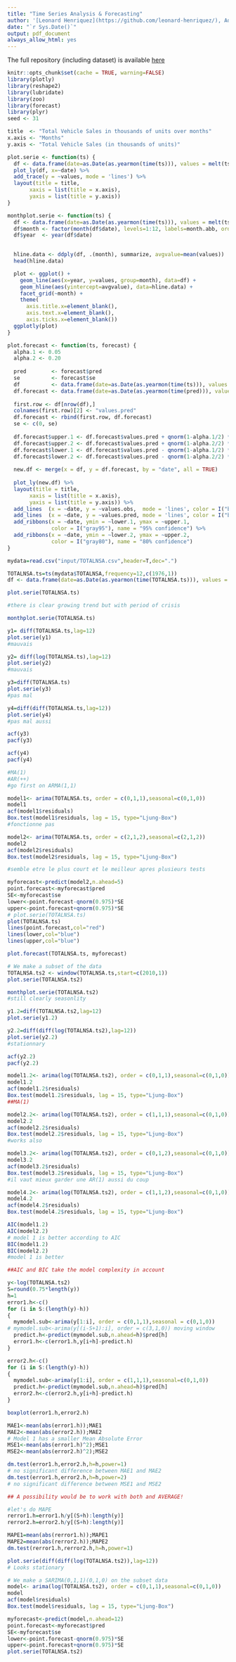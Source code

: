 ```yaml
---
title: "Time Series Analysis & Forecasting"
author: '[Leonard Henriquez](https://github.com/leonard-henriquez/), Adrien Lequiller & Eddy Ohayon'
date: "`r Sys.Date()`"
output: pdf_document
always_allow_html: yes
---
```


The full repository (including dataset) is available [here](https://github.com/leonard-henriquez/car_sales)

```r
knitr::opts_chunk$set(cache = TRUE, warning=FALSE)
library(plotly)
library(reshape2)
library(lubridate)
library(zoo)
library(forecast)
library(plyr)
seed <- 31
```

```r
title  <- "Total Vehicle Sales in thousands of units over months"
x.axis <- "Months"
y.axis <- "Total Vehicle Sales (in thousands of units)"
```

```r
plot.serie <- function(ts) {
  df <- data.frame(date=as.Date(as.yearmon(time(ts))), values = melt(ts)$value)
  plot_ly(df, x=~date) %>%
  add_trace(y = ~values, mode = 'lines') %>%
  layout(title = title,
       xaxis = list(title = x.axis),
       yaxis = list(title = y.axis))
}
```

```r
monthplot.serie <- function(ts) {
  df <- data.frame(date=as.Date(as.yearmon(time(ts))), values = melt(ts)$value)
  df$month <- factor(month(df$date), levels=1:12, labels=month.abb, ordered=TRUE)
  df$year  <- year(df$date)
  

  hline.data <- ddply(df, .(month), summarize, avgvalue=mean(values))
  head(hline.data)

  plot <- ggplot() +
    geom_line(aes(x=year, y=values, group=month), data=df) +
    geom_hline(aes(yintercept=avgvalue), data=hline.data) +
    facet_grid(~month) +
    theme(
      axis.title.x=element_blank(),
      axis.text.x=element_blank(),
      axis.ticks.x=element_blank())
  ggplotly(plot)
}
```

```r
plot.forecast <- function(ts, forecast) {
  alpha.1 <- 0.05
  alpha.2 <- 0.20
  
  pred        <- forecast$pred
  se          <- forecast$se
  df          <- data.frame(date=as.Date(as.yearmon(time(ts))), values.obs = melt(ts)$value)
  df.forecast <- data.frame(date=as.Date(as.yearmon(time(pred))), values.pred = melt(pred)$value)
  
  first.row <- df[nrow(df),]
  colnames(first.row)[2] <- "values.pred"
  df.forecast <- rbind(first.row, df.forecast)
  se <- c(0, se)
  
  df.forecast$upper.1 <- df.forecast$values.pred + qnorm(1-alpha.1/2) * se
  df.forecast$upper.2 <- df.forecast$values.pred + qnorm(1-alpha.2/2) * se
  df.forecast$lower.1 <- df.forecast$values.pred - qnorm(1-alpha.1/2) * se
  df.forecast$lower.2 <- df.forecast$values.pred - qnorm(1-alpha.2/2) * se
  
  new.df <- merge(x = df, y = df.forecast, by = "date", all = TRUE)
  
  plot_ly(new.df) %>%
  layout(title = title,
       xaxis = list(title = x.axis),
       yaxis = list(title = y.axis)) %>%
  add_lines  (x = ~date, y = ~values.obs,  mode = 'lines', color = I("black"), name = "observation") %>%
  add_lines  (x = ~date, y = ~values.pred, mode = 'lines', color = I("blue"),  name = "prediction" ) %>%
  add_ribbons(x = ~date, ymin = ~lower.1, ymax = ~upper.1,
              color = I("gray95"), name = "95% confidence") %>%
  add_ribbons(x = ~date, ymin = ~lower.2, ymax = ~upper.2,
              color = I("gray80"), name = "80% confidence")
}
```

```r
mydata=read.csv("input/TOTALNSA.csv",header=T,dec=".")

TOTALNSA.ts=ts(mydata$TOTALNSA,frequency=12,c(1976,1))
df <- data.frame(date=as.Date(as.yearmon(time(TOTALNSA.ts))), values = melt(TOTALNSA.ts)$value)

plot.serie(TOTALNSA.ts)

#there is clear growing trend but with period of crisis
```
```r
monthplot.serie(TOTALNSA.ts)
```


```r
y1= diff(TOTALNSA.ts,lag=12)
plot.serie(y1)
#mauvais
```

```r
y2= diff(log(TOTALNSA.ts),lag=12)
plot.serie(y2)
#mauvais
```

```r
y3=diff(TOTALNSA.ts)
plot.serie(y3)
#pas mal
```

```r
y4=diff(diff(TOTALNSA.ts,lag=12))
plot.serie(y4)
#pas mal aussi
```

```r
acf(y3)
pacf(y3)
```

```r
acf(y4)
pacf(y4)

#MA(1)
#AR(++)
#go first on ARMA(1,1)
```

```r
model1<- arima(TOTALNSA.ts, order = c(0,1,1),seasonal=c(0,1,0))
model1
acf(model1$residuals)
Box.test(model1$residuals, lag = 15, type="Ljung-Box")
#fonctionne pas
```

```r
model2<- arima(TOTALNSA.ts, order = c(2,1,2),seasonal=c(2,1,2))
model2
acf(model2$residuals)
Box.test(model2$residuals, lag = 15, type="Ljung-Box")

#semble etre le plus court et le meilleur apres plusieurs tests
```

```r
myforecast<-predict(model2,n.ahead=5)
point.forecast<-myforecast$pred
SE<-myforecast$se
lower<-point.forecast-qnorm(0.975)*SE
upper<-point.forecast+qnorm(0.975)*SE
# plot.serie(TOTALNSA.ts)
plot(TOTALNSA.ts)
lines(point.forecast,col="red")
lines(lower,col="blue")
lines(upper,col="blue")

plot.forecast(TOTALNSA.ts, myforecast)
```

```r
# We make a subset of the data
TOTALNSA.ts2 <- window(TOTALNSA.ts,start=c(2010,1))
plot.serie(TOTALNSA.ts2)
```


```r
monthplot.serie(TOTALNSA.ts2)
#still clearly seasonlity
```

```r
y1.2=diff(TOTALNSA.ts2,lag=12)
plot.serie(y1.2)
```

```r
y2.2=diff(diff(log(TOTALNSA.ts2),lag=12))
plot.serie(y2.2)
#stationnary
```

```r
acf(y2.2)
pacf(y2.2)
```

```r
model1.2<- arima(log(TOTALNSA.ts2), order = c(0,1,1),seasonal=c(0,1,0))
model1.2
acf(model1.2$residuals)
Box.test(model1.2$residuals, lag = 15, type="Ljung-Box")
##MA(1)
```

```r
model2.2<- arima(log(TOTALNSA.ts2), order = c(1,1,1),seasonal=c(0,1,0))
model2.2
acf(model2.2$residuals)
Box.test(model2.2$residuals, lag = 15, type="Ljung-Box")
#works also
```

```r
model3.2<- arima(log(TOTALNSA.ts2), order = c(0,1,2),seasonal=c(0,1,0))
model3.2
acf(model3.2$residuals)
Box.test(model3.2$residuals, lag = 15, type="Ljung-Box")
#il vaut mieux garder une AR(1) aussi du coup
```

```r
model4.2<- arima(log(TOTALNSA.ts2), order = c(1,1,2),seasonal=c(0,1,0))
model4.2
acf(model4.2$residuals)
Box.test(model4.2$residuals, lag = 15, type="Ljung-Box")
```

```r
AIC(model1.2)
AIC(model2.2)
# model 1 is better according to AIC
BIC(model1.2)
BIC(model2.2)
#model 1 is better

##AIC and BIC take the model complexity in account
```

```r
y<-log(TOTALNSA.ts2)
S=round(0.75*length(y))
h=1
error1.h<-c()
for (i in S:(length(y)-h))
{
  mymodel.sub<-arima(y[1:i], order = c(0,1,1),seasonal = c(0,1,0))
# mymodel.sub<-arima(y[(i-S+1):i], order = c(3,1,0)) moving window
  predict.h<-predict(mymodel.sub,n.ahead=h)$pred[h]
  error1.h<-c(error1.h,y[i+h]-predict.h)
}

error2.h<-c()
for (i in S:(length(y)-h))
{
  mymodel.sub<-arima(y[1:i], order = c(1,1,1),seasonal=c(0,1,0))
  predict.h<-predict(mymodel.sub,n.ahead=h)$pred[h]
  error2.h<-c(error2.h,y[i+h]-predict.h)
}

boxplot(error1.h,error2.h)
```

```r
MAE1<-mean(abs(error1.h));MAE1
MAE2<-mean(abs(error2.h));MAE2
# Model 1 has a smaller Mean Absolute Error
MSE1<-mean(abs(error1.h)^2);MSE1
MSE2<-mean(abs(error2.h)^2);MSE2
```

```r
dm.test(error1.h,error2.h,h=h,power=1)
# no significant difference between MAE1 and MAE2
dm.test(error1.h,error2.h,h=h,power=2)
# no significant difference between MSE1 and MSE2

## A possibility would be to work with both and AVERAGE!

#let's do MAPE
rerror1.h=error1.h/y[(S+h):length(y)]
rerror2.h=error2.h/y[(S+h):length(y)]

MAPE1=mean(abs(rerror1.h));MAPE1
MAPE2=mean(abs(rerror2.h));MAPE2
dm.test(rerror1.h,rerror2.h,h=h,power=1)
```

```r
plot.serie(diff(diff(log(TOTALNSA.ts2)),lag=12))
# Looks stationary
```

```r
# We make a SARIMA(0,1,1)(0,1,0) on the subset data
model<- arima(log(TOTALNSA.ts2), order = c(0,1,1),seasonal=c(0,1,0))
model
acf(model$residuals)
Box.test(model$residuals, lag = 15, type="Ljung-Box")
```

```r
myforecast<-predict(model,n.ahead=12)
point.forecast<-myforecast$pred
SE<-myforecast$se
lower<-point.forecast-qnorm(0.975)*SE
upper<-point.forecast+qnorm(0.975)*SE
plot.serie(TOTALNSA.ts2)
```

